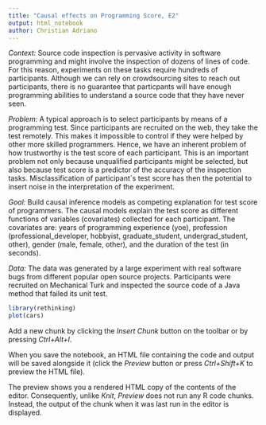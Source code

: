 ```yaml
---
title: "Causal effects on Programming Score, E2"
output: html_notebook
author: Christian Adriano
---
```


*Context:* Source code inspection is pervasive activity in software programming and might involve the inspection of dozens of lines of code. For this reason, experiments on these tasks require hundreds of participants. Although we can rely on crowdsourcing sites to reach out participants, there is no guarantee that particpants will have enough programming abilities to understand a source code that they have never seen.

*Problem:* A typical approach is to select participants by means of a programming test.  Since participants are recruited on the web, they take the test remotely. This makes it impossible to control if they were helped by other more skilled programmers. Hence, we have an inherent problem of how trustworthy is the test score of each participant. This is an important problem not only because unqualified participants might be selected, but also because test score is a predictor of the accuracy of the inspection tasks. Misclassification of participant´s test score has then the potential to insert noise in the interpretation of the experiment. 

*Goal:* Build causal inference models as competing explanation for test score of programmers. The causal models explain the test score as different functions of variables (covariates) collected for each participant. The covariates are: years of programming experience (yoe), profession (professional_developer, hobbyist, graduate_student, undergrad_student, other), gender (male, female, other), and the duration of the test (in seconds).

*Data:* The data was generated by a large experiment with real software bugs from different popular open source projects. Participants were recruited on Mechanical Turk and inspected the source code of a Java method that failed its unit test. 


```r
library(rethinking)
plot(cars)
```

Add a new chunk by clicking the *Insert Chunk* button on the toolbar or by pressing *Ctrl+Alt+I*.

When you save the notebook, an HTML file containing the code and output will be saved alongside it (click the *Preview* button or press *Ctrl+Shift+K* to preview the HTML file).

The preview shows you a rendered HTML copy of the contents of the editor. Consequently, unlike *Knit*, *Preview* does not run any R code chunks. Instead, the output of the chunk when it was last run in the editor is displayed.
